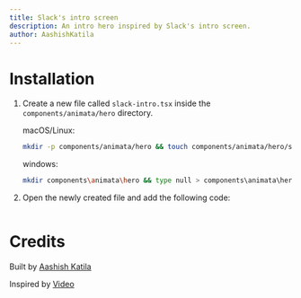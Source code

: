 ```yaml
---
title: Slack's intro screen
description: An intro hero inspired by Slack's intro screen.
author: AashishKatila
---
```


<ComponentPreview name="hero-slack-intro--docs" />

# Installation

1. Create a new file called `slack-intro.tsx` inside the `components/animata/hero` directory.

   macOS/Linux:

   ```bash
   mkdir -p components/animata/hero && touch components/animata/hero/slack-intro.tsx
   ```

   windows:

   ```bash
   mkdir components\animata\hero && type null > components\animata\hero\slack-intro.tsx
   ```

2. Open the newly created file and add the following code:

   ```jsx file=<rootDir>/animata/hero/slack-intro.tsx

   ```

# Credits

Built by [Aashish Katila](https://github.com/AashishKatila)

Inspired by [Video](https://x.com/avstorm/status/1689316887753113600)

